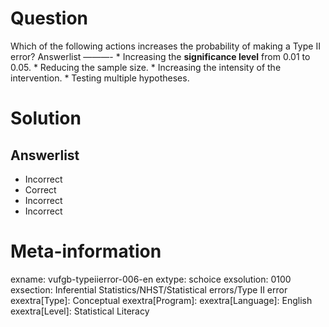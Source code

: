 Question
========
  
Which of the following actions increases the probability of making a Type II error? 
Answerlist
----------
* Increasing the **significance level** from 0.01 to 0.05.
* Reducing the sample size.
* Increasing the intensity of the intervention.
* Testing multiple hypotheses.

Solution
========

Answerlist
----------
* Incorrect
* Correct
* Incorrect
* Incorrect

Meta-information
================
exname: vufgb-typeiierror-006-en
extype: schoice
exsolution: 0100
exsection: Inferential Statistics/NHST/Statistical errors/Type II error
exextra[Type]: Conceptual
exextra[Program]: 
exextra[Language]: English
exextra[Level]: Statistical Literacy
